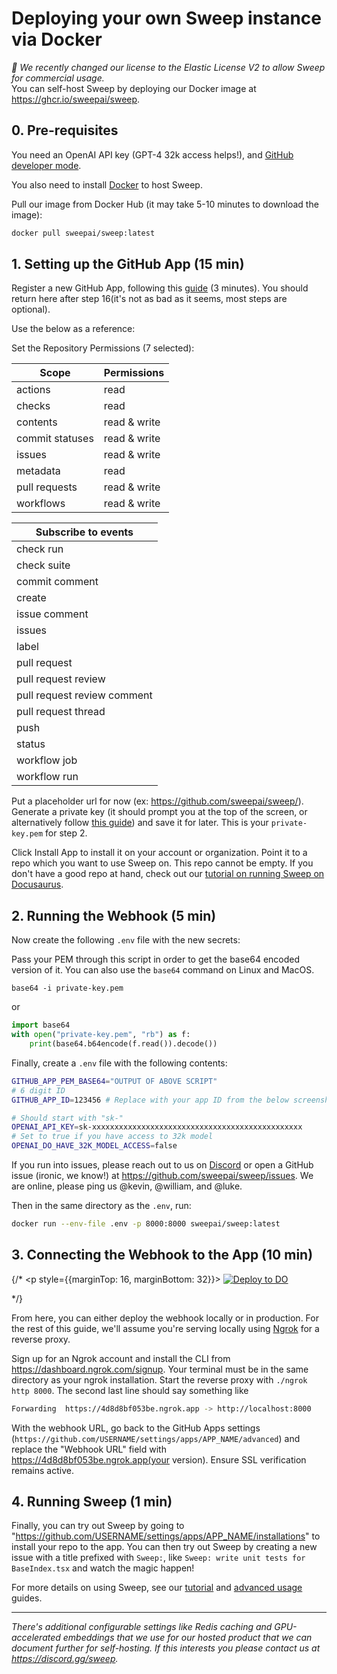# Deploying your own Sweep instance via Docker

*🎉 We recently changed our license to the Elastic License V2 to allow Sweep for commercial usage.*<br/>You can self-host Sweep by deploying our Docker image at https://ghcr.io/sweepai/sweep.

## 0. Pre-requisites

You need an OpenAI API key (GPT-4 32k access helps!), and [GitHub developer mode](https://github.com/settings/apps).

You also need to install [Docker](https://docs.docker.com/engine/install/) to host Sweep.

Pull our image from Docker Hub (it may take 5-10 minutes to download the image):

```sh
docker pull sweepai/sweep:latest
```

## 1. Setting up the GitHub App (15 min)

Register a new GitHub App, following this [guide](https://docs.github.com/en/apps/creating-github-apps/registering-a-github-app/registering-a-github-app) (3 minutes). You should return here after step 16(it's not as bad as it seems, most steps are optional).

Use the below as a reference:

Set the Repository Permissions (7 selected):

| Scope            | Permissions      |
|------------------|------------------|
| actions          | read             |
| checks           | read             |
| contents         | read & write     |
| commit statuses  | read & write     |
| issues           | read & write     |
| metadata         | read             |
| pull requests    | read & write     |
| workflows        | read & write     |


| Subscribe to events      |
|--------------------------|
| check run                |
| check suite              |
| commit comment           |
| create                   |
| issue comment            |
| issues                   |
| label                    |
| pull request             |
| pull request review      |
| pull request review comment|
| pull request thread      |
| push                     |
| status                   |
| workflow job             |
| workflow run             |

Put a placeholder url for now (ex: https://github.com/sweepai/sweep/).
Generate a private key (it should prompt you at the top of the screen, or alternatively follow [this guide](https://docs.github.com/en/apps/creating-github-apps/authenticating-with-a-github-app/managing-private-keys-for-github-apps)) and save it for later. This is your `private-key.pem` for step 2.

Click Install App to install it on your account or organization. Point it to a repo which you want to use Sweep on. This repo cannot be empty. If you don't have a good repo at hand, check out our [tutorial on running Sweep on Docusaurus](https://docs.sweep.dev/tutorial).

## 2. Running the Webhook (5 min)

Now create the following `.env` file with the new secrets:

Pass your PEM through this script in order to get the base64 encoded version of it. You can also use the `base64` command on Linux and MacOS.

```
base64 -i private-key.pem
```
or
```python
import base64
with open("private-key.pem", "rb") as f:
    print(base64.b64encode(f.read()).decode())
```

Finally, create a `.env` file with the following contents:
```sh
GITHUB_APP_PEM_BASE64="OUTPUT OF ABOVE SCRIPT"
# 6 digit ID
GITHUB_APP_ID=123456 # Replace with your app ID from the below screenshot

# Should start with "sk-"
OPENAI_API_KEY=sk-xxxxxxxxxxxxxxxxxxxxxxxxxxxxxxxxxxxxxxxxxxxxxxx
# Set to true if you have access to 32k model
OPENAI_DO_HAVE_32K_MODEL_ACCESS=false
```

If you run into issues, please reach out to us on [Discord](https://discord.gg/sweep) or open a GitHub issue (ironic, we know!) at https://github.com/sweepai/sweep/issues. We are online, please ping us @kevin, @william, and @luke.

Then in the same directory as the `.env`, run:

```bash
docker run --env-file .env -p 8000:8000 sweepai/sweep:latest
```

## 3. Connecting the Webhook to the App (10 min)

{/* <p style={{marginTop: 16, marginBottom: 32}}>
    <a href="https://cloud.digitalocean.com/apps/new?repo=https://github.com/sweepai/sweep/tree/main">
        <img src="https://www.deploytodo.com/do-btn-blue-ghost.svg" alt="Deploy to DO"/>
    </a>
</p>  */}

From here, you can either deploy the webhook locally or in production. For the rest of this guide, we'll assume you're serving locally using [Ngrok](https://ngrok.com/) for a reverse proxy.

Sign up for an Ngrok account and install the CLI from https://dashboard.ngrok.com/signup. Your terminal must be in the same directory as your ngrok installation. Start the reverse proxy with `./ngrok http 8000`. The second last line should say something like

```sh
Forwarding  https://4d8d8bf053be.ngrok.app -> http://localhost:8000
```

With the webhook URL, go back to the GitHub Apps settings (`https://github.com/USERNAME/settings/apps/APP_NAME/advanced`) and replace the "Webhook URL" field with https://4d8d8bf053be.ngrok.app(your version). Ensure SSL verification remains active.

## 4. Running Sweep (1 min)

Finally, you can try out Sweep by going to "https://github.com/USERNAME/settings/apps/APP_NAME/installations" to install your repo to the app. You can then try out Sweep by creating a new issue with a title prefixed with `Sweep:`, like `Sweep: write unit tests for BaseIndex.tsx` and watch the magic happen!

For more details on using Sweep, see our [tutorial](https://docs.sweep.dev/usage/tutorial) and [advanced usage](https://docs.sweep.dev/usage/advanced) guides.

---

*There's additional configurable settings like Redis caching and GPU-accelerated embeddings that we use for our hosted product that we can document further for self-hosting. If this interests you please contact us at https://discord.gg/sweep.*
